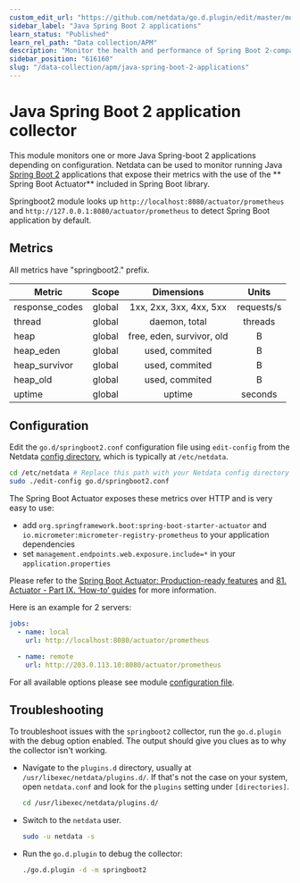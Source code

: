 ```yaml
---
custom_edit_url: "https://github.com/netdata/go.d.plugin/edit/master/modules/springboot2/README.md"
sidebar_label: "Java Spring Boot 2 applications"
learn_status: "Published"
learn_rel_path: "Data collection/APM"
description: "Monitor the health and performance of Spring Boot 2-compatible apps with zero configuration, per-second metric granularity, and interactive visualizations."
sidebar_position: "616160"
slug: "/data-collection/apm/java-spring-boot-2-applications"
---
```



# Java Spring Boot 2 application collector

This module monitors one or more Java Spring-boot 2 applications depending on configuration. Netdata can be used to
monitor running Java [Spring Boot 2](https://spring.io/) applications that expose their metrics with the use of the **
Spring Boot Actuator** included in Spring Boot library.

Springboot2 module looks up `http://localhost:8080/actuator/prometheus` and `http://127.0.0.1:8080/actuator/prometheus`
to detect Spring Boot application by default.

## Metrics

All metrics have "springboot2." prefix.

| Metric         | Scope  |        Dimensions         |   Units    |
|----------------|:------:|:-------------------------:|:----------:|
| response_codes | global |  1xx, 2xx, 3xx, 4xx, 5xx  | requests/s |
| thread         | global |       daemon, total       |  threads   |
| heap           | global | free, eden, survivor, old |     B      |
| heap_eden      | global |      used, commited       |     B      |
| heap_survivor  | global |      used, commited       |     B      |
| heap_old       | global |      used, commited       |     B      |
| uptime         | global |          uptime           |  seconds   |

## Configuration

Edit the `go.d/springboot2.conf` configuration file using `edit-config` from the
Netdata [config directory](/docs/typical-netdata-agent-configurations/configuration), which is typically at `/etc/netdata`.

```bash
cd /etc/netdata # Replace this path with your Netdata config directory
sudo ./edit-config go.d/springboot2.conf
```

The Spring Boot Actuator exposes these metrics over HTTP and is very easy to use:

- add `org.springframework.boot:spring-boot-starter-actuator` and `io.micrometer:micrometer-registry-prometheus` to your
  application dependencies
- set `management.endpoints.web.exposure.include=*` in your `application.properties`

Please refer to
the [Spring Boot Actuator: Production-ready features](https://docs.spring.io/spring-boot/docs/current/reference/html/production-ready.html)
and [81. Actuator - Part IX. ‘How-to’ guides](https://docs.spring.io/spring-boot/docs/current/reference/html/howto-actuator.html)
for more information.

Here is an example for 2 servers:

```yaml
jobs:
  - name: local
    url: http://localhost:8080/actuator/prometheus

  - name: remote
    url: http://203.0.113.10:8080/actuator/prometheus
```

For all available options please see
module [configuration file](https://github.com/netdata/go.d.plugin/blob/master/config/go.d/springboot2.conf).

## Troubleshooting

To troubleshoot issues with the `springboot2` collector, run the `go.d.plugin` with the debug option enabled. The output
should give you clues as to why the collector isn't working.

- Navigate to the `plugins.d` directory, usually at `/usr/libexec/netdata/plugins.d/`. If that's not the case on
  your system, open `netdata.conf` and look for the `plugins` setting under `[directories]`.

  ```bash
  cd /usr/libexec/netdata/plugins.d/
  ```

- Switch to the `netdata` user.

  ```bash
  sudo -u netdata -s
  ```

- Run the `go.d.plugin` to debug the collector:

  ```bash
  ./go.d.plugin -d -m springboot2
  ```


